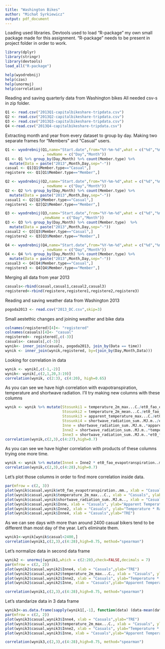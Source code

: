 ```yaml
---
title: "Washington Bikes"
author: "Michał Syrkiewicz"
output: pdf_document
---
```

Loading used libraries. Devtools used to load "R-package" my own small package made for this assignment. "R-package" needs to be present in project folder in order to work.

```r
library(dplyr)
library(stringr)
library(devtools)
load_all("R-package")

```
```r
help(wyodrebnij)
help(czas)
help(unormuj)
help(correlation)
```

Reading and saving quarterly data from Washington bikes
All needed csv-s in zip folder.
```r
Q1 <- read.csv("2013Q1-capitalbikeshare-tripdata.csv")
Q2 <- read.csv("2013Q2-capitalbikeshare-tripdata.csv")
Q3 <- read.csv("2013Q3-capitalbikeshare-tripdata.csv")
Q4 <-read.csv("2013Q4-capitalbikeshare-tripdata.csv")
```
Extracting month and year from every dataset to group by day.
Making two separate frames for "Members" and "Casual" users.

```r
Q1 <- wyodrebnij(Q1,name="Start.date",from="%Y-%m-%d",what = c("%d","%m")
                 , newName = c("Day","Month"))
Q1 <- Q1 %>% group_by(Day,Month) %>% count(Member.type) %>% 
  mutate(Data = paste("2013",Month,Day,sep="-"))
casual <- Q1[Q1$Member.type=="Casual",]
registere <<- Q1[Q1$Member.type=="Member",]
```

```r
Q2 <- wyodrebnij(Q2,name="Start.date",from="%Y-%m-%d",what = c("%d","%m")
                 , newName = c("Day","Month"))
Q2 <- Q2 %>% group_by(Day,Month) %>% count(Member.type) %>% 
  mutate(Data = paste("2013",Month,Day,sep="-"))
casual1 <- Q2[Q2$Member.type=="Casual",]
registere1 <- Q2[Q2$Member.type=="Member",]
```

```r
Q3 <- wyodrebnij(Q3,name="Start.date",from="%Y-%m-%d",what = c("%d","%m")
                 ,newName = c("Day","Month"))
Q3 <- Q3 %>% group_by(Day,Month) %>% count(Member.type)  %>% 
  mutate(Data = paste("2013",Month,Day,sep="-"))
casual2 <- Q3[Q3$Member.type=="Casual",]
registere2 <- Q3[Q3$Member.type=="Member",]
```

```r
Q4 <- wyodrebnij(Q4,name="Start.date",from="%Y-%m-%d",what = c("%d","%m")
                 , newName = c("Day","Month"))
Q4 <- Q4 %>% group_by(Day,Month) %>% count(Member.type) %>% 
  mutate(Data = paste("2013",Month,Day,sep="-"))
casual3 <- Q4[Q4$Member.type=="Casual",]
registere3 <- Q4[Q4$Member.type=="Member",]
```

Merging all data from year 2013

```r
casuals<-rbind(casual,casual1,casual2,casual3)
registered<-rbind(registere,registere1,registere2,registere3)
```
Reading and saving weather data from Washington 2013
```r
pogoda2013 <- read.csv("2013_DC.csv",skip=3)
```
Small aestethic changes and joining weather and bike data
```r
colnames(registered)[4]<- "registered"
colnames(casuals)[4]<- "casual"
registered<- registered[,c(-3)]
casuals<- casuals[,c(-3)]
wynik<- inner_join(casuals, pogoda2013, join_by(Data == time))
wynik <- inner_join(wynik,registered, by=(join_by(Day,Month,Data)))
```
Looking for correlation in data

```r
wynik <- wynik[,c(-1,-2)]
wynik<- wynik[,c(2,1,20,3:19)]
correlation(wynik, c(2:3), c(4:20), high=0.65)
```
As you can see we have high correlation with evapotranspiration, temperature and shortwave radiation. I'll try making new columns with these columns
```r
wynik <- wynik %>% mutate(Stosunki1 = temperature_2m_max...C./et0_fao_evapotranspiration..mm., 
                          Stosunki2 = temperature_2m_mean...C./et0_fao_evapotranspiration..mm., 
                          Stosunki3 = apparent_temperature_max...C./et0_fao_evapotranspiration..mm.,
                          Stosunki4 = shortwave_radiation_sum..MJ.m../et0_fao_evapotranspiration..mm., 
                          Inne = shortwave_radiation_sum..MJ.m..*apparent_temperature_max...C.,
                          Inne2 = shortwave_radiation_sum..MJ.m..*temperature_2m_max...C., 
                          Inne3 = shortwave_radiation_sum..MJ.m..*et0_fao_evapotranspiration..mm.)
correlation(wynik,c(2,3),c(4:27),high=0.7)
```
As you can see we have higher correlation with products of these columns trying one more time.
```r
wynik <- wynik %>% mutate(Inne4 = Inne2 * et0_fao_evapotranspiration..mm.)
correlation(wynik,c(2,3),c(4:28),high=0.7)
```
Let's plot those columns in order to find more correlation inside data.

```r
par(mfrow = c(2, 3))
plot(wynik$casual,wynik$et0_fao_evapotranspiration..mm., xlab = "Casuals", ylab="Evap")
plot(wynik$casual,wynik$temperature_2m_max...C., xlab = "Casuals", ylab="Temperature")
plot(wynik$casual,wynik$shortwave_radiation_sum..MJ.m.., xlab = "Casuals", ylab="Radiation")
plot(wynik$casual,wynik$Inne, xlab = "Casuals", ylab="Apparent Temperature * Radiation")
plot(wynik$casual,wynik$Inne2, xlab = "Casuals", ylab="Temperature * Radiation")
plot(wynik$casual,wynik$Inne4, xlab = "Casuals",ylab="TRE")
```
As we can see days with more than around 2400 casual bikers tend to be different than most day of the year. Let's eliminate them.
```r
wynik1<-wynik[wynik$casual<2400,]
correlation(wynik1,c(2,3),c(4:28),high=0.75, method="spearman")

```
Let's normalize data in second data frame
```r
wynik2 <- unormuj(wynik1,which = c(2:28),check=FALSE,decimals = 7)
par(mfrow = c(2, 2))
plot(wynik2$casual,wynik2$Inne4, xlab = "Casuals",ylab="TRE")
plot(wynik2$casual,wynik2$temperature_2m_max...C., xlab = "Casuals", ylab="Temperature")
plot(wynik2$casual,wynik2$Inne2, xlab = "Casuals", ylab="Temperature * Radiation")
plot(wynik2$casual,wynik2$Inne, xlab = "Casuals",ylab="Apparent Temperature * Radiation")
```


```r
correlation(wynik1,c(2,3),c(4:28),high=0.75, method="spearman")
```
Let's standarize data in 3 data frame
```r
wynik3<-as.data.frame(sapply(wynik1[,-1], function(data) (data-mean(data))/sd(data)))
par(mfrow = c(2, 2))
plot(wynik3$casual,wynik3$Inne4, xlab = "Casuals",ylab="TRE")
plot(wynik3$casual,wynik3$temperature_2m_max...C., xlab = "Casuals", ylab="Temperature")
plot(wynik3$casual,wynik3$Inne2, xlab = "Casuals", ylab="Temperature * Radiation")
plot(wynik3$casual,wynik3$Inne, xlab = "Casuals",ylab="Apparent Temperature * Radiation")
```



```r
correlation(wynik3,c(2,3),c(4:28),high=0.75, method="spearman")
```

